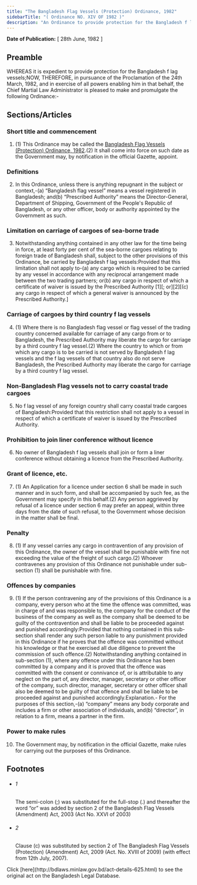 ```yaml
---
title: "The Bangladesh Flag Vessels (Protection) Ordinance, 1982"
sidebarTitle: "( Ordinance NO. XIV OF 1982 )"
description: "An Ordinance to provide protection for the Bangladesh f lag vessels."
---
```


**Date of Publication:** [ 28th June, 1982 ]

## Preamble

WHEREAS it is expedient to provide protection for the Bangladesh f lag vessels;NOW, THEREFORE, in pursuance of the Proclamation of the 24th March, 1982, and in exercise of all powers enabling him in that behalf, the Chief Martial Law Administrator is pleased to make and promulgate the following Ordinance:-

## Sections/Articles

### Short title and commencement

1. (1) This Ordinance may be called the [Bangladesh Flag Vessels (Protection) Ordinance, 1982](/act-625.html "Bangladesh Flag Vessels (Protection) Ordinance, 1982").(2) It shall come into force on such date as the Government may, by notification in the official Gazette, appoint.

### Definitions

2. In this Ordinance, unless there is anything repugnant in the subject or context,-(a) “Bangladesh flag vessel” means a vessel registered in Bangladesh; and(b) “Prescribed Authority” means the Director-General, Department of Shipping, Government of the People's Republic of Bangladesh, or any other officer, body or authority appointed by the Government as such.

### Limitation on carriage of cargoes of sea-borne trade

3. Notwithstanding anything contained in any other law for the time being in force, at least forty per cent of the sea-borne cargoes relating to foreign trade of Bangladesh shall, subject to the other provisions of this Ordinance, be carried by Bangladesh f lag vessels:Provided that this limitation shall not apply to-(a) any cargo which is required to be carried by any vessel in accordance with any reciprocal arrangement made between the two trading partners; or(b) any cargo in respect of which a certificate of waiver is issued by the Prescribed Authority [1][; or][2][(c) any cargo in respect of which a general waiver is announced by the Prescribed Authority.]

### Carriage of cargoes by third country f lag vessels

4. (1) Where there is no Bangladesh flag vessel or flag vessel of the trading country concerned available for carriage of any cargo from or to Bangladesh, the Prescribed Authority may liberate the cargo for carriage by a third country f lag vessel.(2) Where the country to which or from which any cargo is to be carried is not served by Bangladesh f lag vessels and the f lag vessels of that country also do not serve Bangladesh, the Prescribed Authority may liberate the cargo for carriage by a third country f lag vessel.

### Non-Bangladesh Flag vessels not to carry coastal trade cargoes

5. No f lag vessel of any foreign country shall carry coastal trade cargoes of Bangladesh:Provided that this restriction shall not apply to a vessel in respect of which a certificate of waiver is issued by the Prescribed Authority.

### Prohibition to join liner conference without licence

6. No owner of Bangladesh f lag vessels shall join or form a liner conference without obtaining a licence from the Prescribed Authority.

### Grant of licence, etc.

7. (1) An Application for a licence under section 6 shall be made in such manner and in such form, and shall be accompanied by such fee, as the Government may specify in this behalf.(2) Any person aggrieved by refusal of a licence under section 6 may prefer an appeal, within three days from the date of such refusal, to the Government whose decision in the matter shall be final.

### Penalty

8. (1) If any vessel carries any cargo in contravention of any provision of this Ordinance, the owner of the vessel shall be punishable with fine not exceeding the value of the freight of such cargo.(2) Whoever contravenes any provision of this Ordinance not punishable under sub-section (1) shall be punishable with fine.

### Offences by companies

9. (1) If the person contravening any of the provisions of this Ordinance is a company, every person who at the time the offence was committed, was in charge of and was responsible to, the company for the conduct of the business of the company as well as the company shall be deemed to be guilty of the contravention and shall be liable to be proceeded against and punished accordingly:Provided that nothing contained in this sub-section shall render any such person liable to any punishment provided in this Ordinance if he proves that the offence was committed without his knowledge or that he exercised all due diligence to prevent the commission of such offence.(2) Notwithstanding anything contained in sub-section (1), where any offence under this Ordinance has been committed by a company and it is proved that the offence was committed with the consent or connivance of, or is attributable to any neglect on the part of, any director, manager, secretary or other officer of the company, such director, manager, secretary or other officer shall also be deemed to be guilty of that offence and shall be liable to be proceeded against and punished accordingly.Explanation.- For the purposes of this section,-(a) “company” means any body corporate and includes a firm or other association of individuals, and(b) “director”, in relation to a firm, means a partner in the firm.

### Power to make rules

10. The Government may, by notification in the official Gazette, make rules for carrying out the purposes of this Ordinance.

## Footnotes

- ###### 1

  The semi-colon (;) was substituted for the full-stop (.) and thereafter the word “or” was added by section 2 of the Bangladesh Flag Vessels (Amendment) Act, 2003 (Act No. XXVI of 2003)

- ###### 2

  Clause (c) was substituted by section 2 of The Bangladesh Flag Vessels (Protection) (Amendment) Act, 2009 (Act. No. XVIII of 2009) (with effect from 12th July, 2007).

<Note>
  Click [here](http://bdlaws.minlaw.gov.bd/act-details-625.html) to see the original act on the Bangladesh Legal Database.
</Note>

